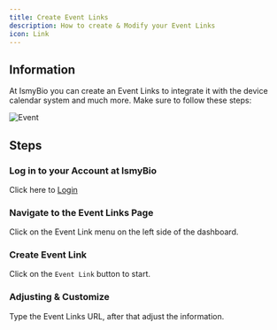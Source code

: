 ```yaml
---
title: Create Event Links
description: How to create & Modify your Event Links
icon: Link
---
```



## Information

At IsmyBio you can create an Event Links to integrate it with the device calendar system and much more. Make sure to follow these steps:

![Event](/event.jpeg)

## Steps

<Steps>

<Step>

### Log in to your Account at IsmyBio

Click here to [Login](https://ismy.bio/login)

</Step>

<Step>

### Navigate to the Event Links Page

Click on the Event Link menu on the left side of the dashboard.

</Step>

<Step>

### Create Event Link

Click on the `Event Link` button to start.

</Step>

<Step>

### Adjusting & Customize

Type the Event Links URL, after that adjust the information.

</Step>

</Steps>